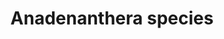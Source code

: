 ---
title: Anadenanthera species
aka:
  - yopo
  - nopo
  - cebil
  - vilca
  - huilca
  - angico
family_members:
  - Anadenanthera colubrina
  - Anadenanthera peregrina
duration_chart_title: Insufflated Duration of Anadenanthera colubrina
duration_chart:
  total: 1–10 min
  onset: 15–60s
  coming_up: 1–3m
  plateau: 1–5m
  coming_down: 5–10m
  after_effects: 10–60m
positive_effects: euphoria, empathy, stimulation
neutral_effects: visuals
negative_effects: nausea, muscle tension, confusion, anxiety
dosage_table:
  title: Insufflated Dosage of Dried Anadenanthera colubrina Seed
  threshold: 100 mg
  light: 250 mg
  common: 1 g
  strong: 2 g
  heavy: 3+ g
--- 
